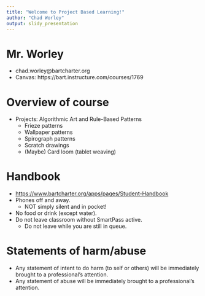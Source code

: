 ```yaml
---
title: "Welcome to Project Based Learning!"
author: "Chad Worley"
output: slidy_presentation
---
```


# Mr. Worley

* chad.worley@bartcharter.org
* Canvas: https://bart.instructure.com/courses/1769

# Overview of course

* Projects: Algorithmic Art and Rule-Based Patterns
    * Frieze patterns
    * Wallpaper patterns
    * Spirograph patterns
    * Scratch drawings
    * (Maybe) Card loom (tablet weaving)

# Handbook

* [https://www.bartcharter.org/apps/pages/Student-Handbook](https://www.bartcharter.org/apps/pages/Student-Handbook)
* Phones off and away.
    * NOT simply silent and in pocket!
* No food or drink (except water).
* Do not leave classroom without SmartPass active.
    * Do not leave while you are still in queue.

# Statements of harm/abuse

* Any statement of intent to do harm (to self or others) will be immediately brought to a professional's attention.
* Any statement of abuse will be immediately brought to a professional's attention.



